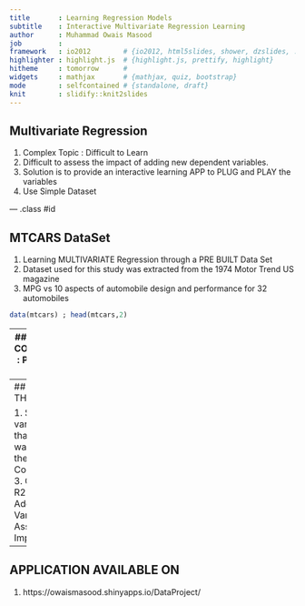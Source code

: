 ```yaml
---
title       : Learning Regression Models
subtitle    : Interactive Multivariate Regression Learning
author      : Muhammad Owais Masood
job         : 
framework   : io2012        # {io2012, html5slides, shower, dzslides, ...}
highlighter : highlight.js  # {highlight.js, prettify, highlight}
hitheme     : tomorrow      # 
widgets     : mathjax       # {mathjax, quiz, bootstrap}
mode        : selfcontained # {standalone, draft}
knit        : slidify::knit2slides
---
```


## Multivariate Regression

1. Complex Topic : Difficult to Learn
2. Difficult to assess the impact of adding new dependent variables.
3. Solution is to provide an interactive learning APP to PLUG and PLAY the variables
4. Use Simple Dataset

--- .class #id 

## MTCARS DataSet

1. Learning MULTIVARIATE Regression through a PRE BUILT Data Set
1. Dataset used for this study was extracted from the 1974 Motor Trend US magazine
2. MPG vs 10 aspects of automobile design and performance for 32 automobiles

```r
data(mtcars) ; head(mtcars,2)
```

--- 
## MTCARS CONTINUED : PAIRWISE PLOT

```r
pairs(mpg ~ am + cyl + wt + hp , data = mtcars)
```

---
## ABOUT THE APP

1. Select the variables that you want
2. Get the Model Coefficient
3. Get the R2
4. Add/Remove Variables to Assess The Impact

---
## APPLICATION AVAILABLE ON

1. https://owaismasood.shinyapps.io/DataProject/





